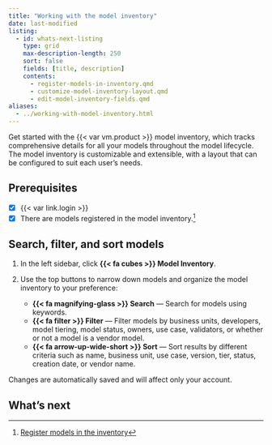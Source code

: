 ```yaml
---
title: "Working with the model inventory"
date: last-modified
listing:
  - id: whats-next-listing
    type: grid
    max-description-length: 250
    sort: false
    fields: [title, description]
    contents:
      - register-models-in-inventory.qmd
      - customize-model-inventory-layout.qmd
      - edit-model-inventory-fields.qmd
aliases:
  - ../working-with-model-inventory.html
---
```


Get started with the {{< var vm.product >}} model inventory, which tracks comprehensive details for all your models throughout the model lifecycle. The model inventory is customizable and extensible, with a layout that can be configured to suit each user's needs.

::: {.attn}

## Prerequisites

- [x] {{< var link.login >}}
- [x] There are models registered in the model inventory.[^1]

:::

## Search, filter, and sort models

1. In the left sidebar, click **{{< fa cubes >}} Model Inventory**. 

2. Use the top buttons to narrow down models and organize the model inventory to your preference:
   - **{{< fa magnifying-glass >}} Search** — Search for models using keywords.
   - **{{< fa filter >}} Filter** — Filter models by business units, developers, model tiering, model status, owners, use case, validators, or whether or not a model is a vendor model.
   - **{{< fa arrow-up-wide-short >}} Sort** — Sort results by different criteria such as name, business unit, use case, version, tier, status, creation date, or vendor name.

:::{.callout}
Changes are automatically saved and will affect only your account.
:::

## What's next

:::{#whats-next-listing}
:::

<!-- - [Customize model inventory layout](customize-model-inventory-layout.qmd)
- [Edit model inventory fields](edit-model-inventory-fields.qmd)
- [Manage model inventory fields](manage-model-inventory-fields.qmd) -->



<!-- FOOTNOTES -->

[^1]: [Register models in the inventory](register-models-in-inventory.qmd)